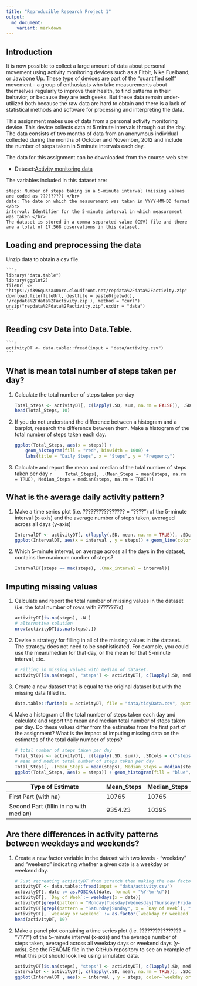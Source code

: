```yaml
---
title: "Reproducible Research Project 1"
output:
  md_document:
    variant: markdown
---
```


## Introduction
It is now possible to collect a large amount of data about personal movement using activity monitoring devices such as a Fitbit, Nike Fuelband, or Jawbone Up. These type of devices are part of the "quantified self" movement - a group of enthusiasts who take measurements about themselves regularly to improve their health, to find patterns in their behavior, or because they are tech geeks. But these data remain under-utilized both because the raw data are hard to obtain and there is a lack of statistical methods and software for processing and interpreting the data.

This assignment makes use of data from a personal activity monitoring device. This device collects data at 5 minute intervals through out the day. The data consists of two months of data from an anonymous individual collected during the months of October and November, 2012 and include the number of steps taken in 5 minute intervals each day.

The data for this assignment can be downloaded from the course web site:
    
 * Dataset:[Activity monitoring data](https://d396qusza40orc.cloudfront.net/repdata%2Fdata%2Factivity.zip) 

The variables included in this dataset are:
    
    steps: Number of steps taking in a 5-minute interval (missing values are coded as ????????) </br>
    date: The date on which the measurement was taken in YYYY-MM-DD format </br>
    interval: Identifier for the 5-minute interval in which measurement was taken </br>
    The dataset is stored in a comma-separated-value (CSV) file and there are a total of 17,568 observations in this dataset. 

## Loading and preprocessing the data
Unzip data to obtain a csv file.

    ```r
    library("data.table")
    library(ggplot2)
    fileUrl <- "https://d396qusza40orc.cloudfront.net/repdata%2Fdata%2Factivity.zip"
    download.file(fileUrl, destfile = paste0(getwd(), '/repdata%2Fdata%2Factivity.zip'), method = "curl")
    unzip("repdata%2Fdata%2Factivity.zip",exdir = "data")
    ```

## Reading csv Data into Data.Table. 
    ```r
    activityDT <- data.table::fread(input = "data/activity.csv")
    ```

## What is mean total number of steps taken per day?

1. Calculate the total number of steps taken per day

    ```r
    Total_Steps <- activityDT[, c(lapply(.SD, sum, na.rm = FALSE)), .SDcols = c("steps"), by = .(date)] 
    head(Total_Steps, 10)
    ```

2. If you do not understand the difference between a histogram and a barplot, research the difference between them. Make a histogram of the total number of steps taken each day. 

    ```r
    ggplot(Total_Steps, aes(x = steps)) +
        geom_histogram(fill = "red", binwidth = 1000) +
        labs(title = "Daily Steps", x = "Steps", y = "Frequency")
    ```

3. Calculate and report the mean and median of the total number of steps taken per day
    ```r
    Total_Steps[, .(Mean_Steps = mean(steps, na.rm = TRUE), Median_Steps = median(steps, na.rm = TRUE))]
    ```

## What is the average daily activity pattern?

1. Make a time series plot (i.e. ???????????????? = "????") of the 5-minute interval (x-axis) and the average number of steps taken, averaged across all days (y-axis)

    ```r
    IntervalDT <- activityDT[, c(lapply(.SD, mean, na.rm = TRUE)), .SDcols = c("steps"), by = .(interval)] 
    ggplot(IntervalDT, aes(x = interval , y = steps)) + geom_line(color="green", size=1) + labs(title = "Avg. Daily Steps", x = "Interval", y = "Avg. Steps per day")
    ```

2. Which 5-minute interval, on average across all the days in the dataset, contains the maximum number of steps?
    
    ```r
IntervalDT[steps == max(steps), .(max_interval = interval)]
```


## Imputing missing values

1. Calculate and report the total number of missing values in the dataset (i.e. the total number of rows with ????????s)

    ```r
activityDT[is.na(steps), .N ]
# alternative solution
nrow(activityDT[is.na(steps),])
```

2. Devise a strategy for filling in all of the missing values in the dataset. The strategy does not need to be sophisticated. For example, you could use the mean/median for that day, or the mean for that 5-minute interval, etc.

    ```r
# Filling in missing values with median of dataset. 
activityDT[is.na(steps), "steps"] <- activityDT[, c(lapply(.SD, median, na.rm = TRUE)), .SDcols = c("steps")]
```

3. Create a new dataset that is equal to the original dataset but with the missing data filled in.

    ```r
data.table::fwrite(x = activityDT, file = "data/tidyData.csv", quote = FALSE)
```

4. Make a histogram of the total number of steps taken each day and calculate and report the mean and median total number of steps taken per day. Do these values differ from the estimates from the first part of the assignment? What is the impact of imputing missing data on the estimates of the total daily number of steps?
    
    ```r
# total number of steps taken per day
Total_Steps <- activityDT[, c(lapply(.SD, sum)), .SDcols = c("steps"), by = .(date)] 
# mean and median total number of steps taken per day
Total_Steps[, .(Mean_Steps = mean(steps), Median_Steps = median(steps))]
ggplot(Total_Steps, aes(x = steps)) + geom_histogram(fill = "blue", binwidth = 1000) + labs(title = "Daily Steps", x = "Steps", y = "Frequency")
```

Type of Estimate | Mean_Steps | Median_Steps
--- | --- | ---
    First Part (with na) | 10765 | 10765
Second Part (fillin in na with median) | 9354.23 | 10395

## Are there differences in activity patterns between weekdays and weekends?

1. Create a new factor variable in the dataset with two levels - "weekday" and "weekend" indicating whether a given date is a weekday or weekend day.

    ```r
# Just recreating activityDT from scratch then making the new factor variable. (No need to, just want to be clear on what the entire process is.) 
activityDT <- data.table::fread(input = "data/activity.csv")
activityDT[, date := as.POSIXct(date, format = "%Y-%m-%d")]
activityDT[, `Day of Week`:= weekdays(x = date)]
activityDT[grepl(pattern = "Monday|Tuesday|Wednesday|Thursday|Friday", x = `Day of Week`), "weekday or weekend"] <- "weekday"
activityDT[grepl(pattern = "Saturday|Sunday", x = `Day of Week`), "weekday or weekend"] <- "weekend"
activityDT[, `weekday or weekend` := as.factor(`weekday or weekend`)]
head(activityDT, 10)
```

2. Make a panel plot containing a time series plot (i.e. ???????????????? = "????") of the 5-minute interval (x-axis) and the average number of steps taken, averaged across all weekday days or weekend days (y-axis). See the README file in the GitHub repository to see an example of what this plot should look like using simulated data.

    ```r
activityDT[is.na(steps), "steps"] <- activityDT[, c(lapply(.SD, median, na.rm = TRUE)), .SDcols = c("steps")]
IntervalDT <- activityDT[, c(lapply(.SD, mean, na.rm = TRUE)), .SDcols = c("steps"), by = .(interval, `weekday or weekend`)] 
ggplot(IntervalDT , aes(x = interval , y = steps, color=`weekday or weekend`)) + geom_line() + labs(title = "Avg. Daily Steps by Weektype", x = "Interval", y = "No. of Steps") + facet_wrap(~`weekday or weekend` , ncol = 1, nrow=2)
```
